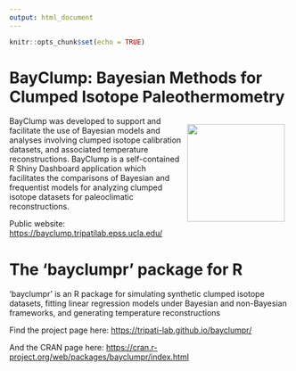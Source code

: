 ```yaml
---
output: html_document
---
```


```r
knitr::opts_chunk$set(echo = TRUE)
```

# BayClump: Bayesian Methods for Clumped Isotope Paleothermometry

<div style= "float:right;position: relative; top: -10px; padding: 10px">
![](images/bayclump.png){width="175"}
</div>

BayClump was developed to support and facilitate the use of Bayesian models and analyses involving clumped isotope calibration datasets, and associated temperature reconstructions. BayClump is a self-contained R Shiny Dashboard application which facilitates the comparisons of Bayesian and frequentist models for analyzing clumped isotope datasets for paleoclimatic reconstructions.

Public website: <https://bayclump.tripatilab.epss.ucla.edu/>

# The 'bayclumpr' package for R

'bayclumpr' is an R package for simulating synthetic clumped isotope datasets, fitting linear regression models under Bayesian and non-Bayesian frameworks, and generating temperature reconstructions

Find the project page here: <https://tripati-lab.github.io/bayclumpr/>

And the CRAN page here: <https://cran.r-project.org/web/packages/bayclumpr/index.html>
